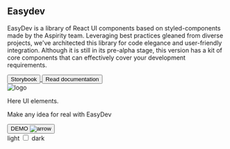 


<Main>
  <div class="easy-main-wrapper">
    <main>
      <div class="easy-container">
        <div class="easy-container__content">
          <div>
            <h2 class="easy-container__content-title">Easydev</h2>
            <p>
              EasyDev is a library of React UI components based on styled-components made by the Aspirity team.
              Leveraging best practices gleaned from diverse projects, we've architected this library for code elegance
              and user-friendly integration. Although it is still in its pre-alpha stage, this version has a kit of core
              components that can effectively cover your development requirements.
            </p>
          </div>
          <div class="easy-container__content-buttons-container">
            <a href="/storybook">
              <button class="easy-button primary">Storybook</button>
            </a>
            <a href="/getting-started/introduction/">
              <button class="easy-button">Read documentation</button>
            </a>
          </div>
        </div>
        <div class="easy-container__image">
          <Image src={logo} alt="logo" />
        </div>
      </div>
    </main>
    <div class="easy-demo-and-light-toggle">
      <div class="easy-demo-container">
        <p class="easy-demo-container__text">Here UI elements.</p>
        <p class="easy-demo-container__text">Make any idea for real with EasyDev</p>
        <a href="/">
          <button class="easy-demo-container__button easy-button primary">
            DEMO
            <Image src={arrow} alt="arrow" class="easy-demo-container__button_image" />
          </button>
        </a>
      </div>
      <div class="easy-toggle-theme-container">
        <span>light</span>
        <label class="easy-toggle">
          <input type="checkbox" id="toggle-theme" />
          <span class="easy-slider round"></span>
        </label>
        <span>dark</span>
      </div>
    </div>
  </div>
</Main>
